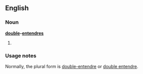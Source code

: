 ==English==

===Noun===
'''[[double]]-[[entendre]]s'''

# {{nonstandard}} {{alternative spelling of|[[double entendres]]}}

===Usage notes===
Normally, the plural form is [[double-entendre]] or [[double entendre]].